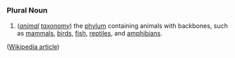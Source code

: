 =={{en}}==
===Plural Noun===
# (''[[animal]] [[taxonomy]]'') the [[phylum]] containing animals with backbones, such as [[mammal]]s, [[bird]]s, [[fish]], [[reptile]]s, and [[amphibian]]s.

([[w:chordata|Wikipedia article]])